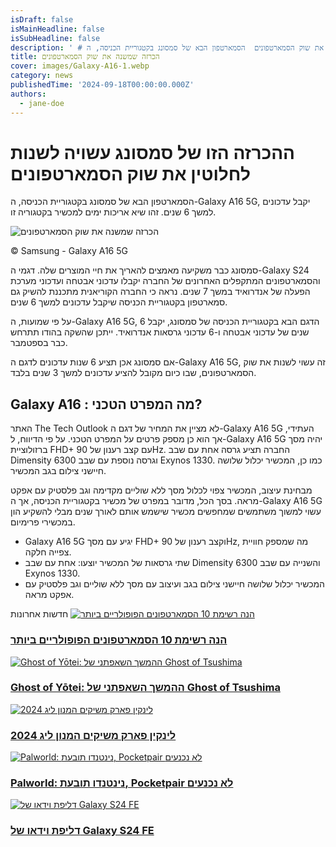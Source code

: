 ```yaml
---
isDraft: false
isMainHeadline: false
isSubHeadline: false
description: ' # ההכרזה הזו של סמסונג עשויה לשנות לחלוטין את שוק הסמארטפונים  הסמארטפון הבא של סמסונג בקטגוריית הכניסה, ה-Galaxy A16 5G, יקבל עדכונים למשך'
title: הכרזה שמשנה את שוק הסמארטפונים
cover: images/Galaxy-A16-1.webp
category: news
publishedTime: '2024-09-18T00:00:00.000Z'
authors:
  - jane-doe
---
```


# ההכרזה הזו של סמסונג עשויה לשנות לחלוטין את שוק הסמארטפונים

הסמארטפון הבא של סמסונג בקטגוריית הכניסה, ה-Galaxy A16 5G, יקבל עדכונים למשך 6 שנים. זהו שיא אריכות ימים למכשיר בקטגוריה זו.

![הכרזה שמשנה את שוק הסמארטפונים](images/Galaxy-A16-1.webp)

© Samsung - Galaxy A16 5G

סמסונג כבר משקיעה מאמצים להאריך את חיי המוצרים שלה. דגמי ה-Galaxy S24 והסמארטפונים המתקפלים האחרונים של החברה יקבלו עדכוני אבטחה ועדכוני מערכת הפעלה של אנדרואיד במשך 7 שנים. נראה כי החברה הקוריאנית מתכננת להשיק גם סמארטפון בקטגוריית הכניסה שיקבל עדכונים למשך 6 שנים.

על פי שמועות, ה-Galaxy A16 5G, הדגם הבא בקטגוריית הכניסה של סמסונג, יקבל 6 שנים של עדכוני אבטחה ו-6 עדכוני גרסאות אנדרואיד. ייתכן שהשקה בהודו תתרחש כבר בספטמבר.

אם סמסונג אכן תציע 6 שנות עדכונים לדגם ה-Galaxy A16 5G, זה עשוי לשנות את שוק הסמארטפונים, שבו כיום מקובל להציע עדכונים למשך 3 שנים בלבד.

## Galaxy A16 : מה המפרט הטכני?

האתר The Tech Outlook לא מציין את המחיר של דגם ה-Galaxy A16 5G העתידי, אך הוא כן מספק פרטים על המפרט הטכני. על פי הדיווח, ל-Galaxy A16 5G יהיה מסך ברזולוציית FHD+ עם קצב רענון של 90Hz. החברה תציע גרסה אחת עם שבב Dimensity 6300 וגרסה נוספת עם שבב Exynos 1330. כמו כן, המכשיר יכלול שלושה חיישני צילום בגב המכשיר.

מבחינת עיצוב, המכשיר צפוי לכלול מסך ללא שוליים מקדימה וגב פלסטיק עם אפקט מראה. בסך הכל, מדובר במפרט של מכשיר בקטגוריית הכניסה, אך ה-Galaxy A16 5G עשוי למשוך משתמשים שמחפשים מכשיר שישמש אותם לאורך שנים מבלי להשקיע הון במכשירי פרימיום.

- Galaxy A16 5G יגיע עם מסך FHD+ וקצב רענון של 90Hz, מה שמספק חוויית צפייה חלקה.
- שתי גרסאות של המכשיר יוצעו: אחת עם שבב Dimensity 6300 והשנייה עם שבב Exynos 1330.
- המכשיר יכלול שלושה חיישני צילום בגב ועיצוב עם מסך ללא שוליים וגב פלסטיק עם אפקט מראה.

חדשות אחרונות [![הנה רשימת 10 הסמארטפונים הפופולריים ביותר](images/imagem_s23_iphone14_00-1-150x150.webp)](https://techhorizons.co.il/top-10-most-popular-smarthpones-2024/)

### [הנה רשימת 10 הסמארטפונים הפופולריים ביותר](https://techhorizons.co.il/top-10-most-popular-smarthpones-2024/)

[![Ghost of Yōtei: ההמשך השאפתני של Ghost of Tsushima](images/ghost-of-yotei-suite-tsushima-1-150x150.webp)](https://techhorizons.co.il/ghost-of-yotei-%d7%94%d7%94%d7%9e%d7%a9%d7%9a-%d7%94%d7%a9%d7%90%d7%a4%d7%aa%d7%a0%d7%99-%d7%a9%d7%9c-ghost-of-tsushima/)

### [Ghost of Yōtei: ההמשך השאפתני של Ghost of Tsushima](https://techhorizons.co.il/ghost-of-yotei-%d7%94%d7%94%d7%9e%d7%a9%d7%9a-%d7%94%d7%a9%d7%90%d7%a4%d7%aa%d7%a0%d7%99-%d7%a9%d7%9c-ghost-of-tsushima/)

[![לינקין פארק משיקים המנון ליג 2024](images/heavy-is-the-crown-worlds-2024-lol-1-150x150.webp)](https://techhorizons.co.il/%d7%9c%d7%99%d7%a0%d7%a7%d7%99%d7%9f-%d7%a4%d7%90%d7%a8%d7%a7-%d7%9e%d7%a9%d7%99%d7%a7%d7%99%d7%9d-%d7%94%d7%9e%d7%a0%d7%95%d7%9f-%d7%9c%d7%99%d7%92-2024/)

### [לינקין פארק משיקים המנון ליג 2024](https://techhorizons.co.il/%d7%9c%d7%99%d7%a0%d7%a7%d7%99%d7%9f-%d7%a4%d7%90%d7%a8%d7%a7-%d7%9e%d7%a9%d7%99%d7%a7%d7%99%d7%9d-%d7%94%d7%9e%d7%a0%d7%95%d7%9f-%d7%9c%d7%99%d7%92-2024/)

[![Palworld: נינטנדו תובעת, Pocketpair לא נכנעים](images/Palworld-Lifmunk-1-150x150.webp)](https://techhorizons.co.il/palworld-pocketpair-justice/)

### [Palworld: נינטנדו תובעת, Pocketpair לא נכנעים](https://techhorizons.co.il/palworld-pocketpair-justice/)

[![דליפת וידאו של Galaxy S24 FE](images/samsung-galaxy-s24-fe-1200x682-1-150x150.webp)](https://techhorizons.co.il/galaxy-s24-fe-leak/)

### [דליפת וידאו של Galaxy S24 FE](https://techhorizons.co.il/galaxy-s24-fe-leak/)

